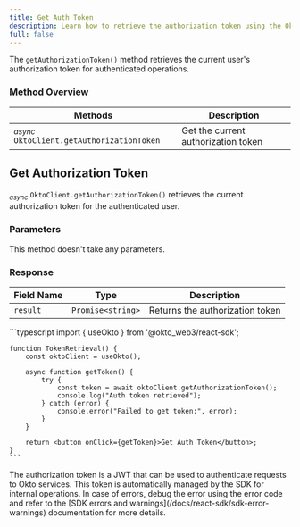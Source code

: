 ```yaml
---
title: Get Auth Token
description: Learn how to retrieve the authorization token using the Okto SDK.
full: false
---
```



The `getAuthorizationToken()` method retrieves the current user's authorization token for authenticated operations.

### Method Overview

| Methods | Description |
|---------|-------------|
| <sub><i>async</i></sub> `OktoClient.getAuthorizationToken` | Get the current authorization token |

<div className="method-box">

## Get Authorization Token

<sub><i>async</i></sub> `OktoClient.getAuthorizationToken()` retrieves the current authorization token for the authenticated user.

### Parameters

This method doesn't take any parameters.

### Response

<Callout title="Success Response">

| Field Name | Type | Description |
|------------|------|-------------|
| `result` | `Promise<string>` | Returns the authorization token |

</Callout>

<Accordions>
<Accordion title="Example">
<Tabs items={['Typescript']}>
  <Tab value="Typescript">
    ```typescript
    import { useOkto } from '@okto_web3/react-sdk';

    function TokenRetrieval() {
        const oktoClient = useOkto();

        async function getToken() {
            try {
                const token = await oktoClient.getAuthorizationToken();
                console.log("Auth token retrieved");
            } catch (error) {
                console.error("Failed to get token:", error);
            }
        }

        return <button onClick={getToken}>Get Auth Token</button>;
    }
    ```
  </Tab>
</Tabs>
</Accordion>
</Accordions>

</div>

<Callout>
The authorization token is a JWT that can be used to authenticate requests to Okto services. This token is automatically managed by the SDK for internal operations.
</Callout>

<Callout title="Note">
In case of errors, debug the error using the error code and refer to the [SDK errors and warnings](/docs/react-sdk/sdk-error-warnings) documentation for more details.
</Callout>
